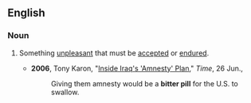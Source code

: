 ==English==

===Noun===
{{en-noun|sg=[[bitter]] [[pill]]}}

# {{idiom}} Something [[unpleasant]] that must be [[accepted]] or [[endured]].
#*'''2006''', Tony Karon, "[http://www.time.com/time/world/article/0,8599,1208298,00.html Inside Iraq's 'Amnesty' Plan]," ''Time'', 26 Jun.,
#*:Giving them amnesty would be a '''bitter pill''' for the U.S. to swallow.